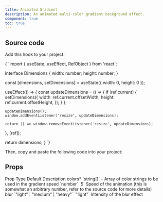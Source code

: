 ```yaml
---
title: Animated Gradient
description: An animated multi-color gradient background effect.
component: true
toc: true
---
```


<ComponentPreview name="animated-gradient-demo" />

## Source code

<Steps>

<Step>Add this hook to your project:</Step>

<CodeBlockWrapper language="typescript">
{
`import { useState, useEffect, RefObject } from 'react';

interface Dimensions {
  width: number;
  height: number;
}

  const [dimensions, setDimensions] = useState<Dimensions>({ width: 0, height: 0 });

  useEffect(() => {
    const updateDimensions = () => {
      if (ref.current) {
        setDimensions({
          width: ref.current.offsetWidth,
          height: ref.current.offsetHeight,
        });
      }
    };

    updateDimensions();
    window.addEventListener('resize', updateDimensions);

    return () => window.removeEventListener('resize', updateDimensions);
  }, [ref]);

  return dimensions;
}
`}
</CodeBlockWrapper>

<Step>Then, copy and paste the following code into your project:</Step>

<ComponentSource name="animated-gradient" />

</Steps>


## Props

<Table>
  <TableHeader>
    <TableRow>
      <TableHead>Prop</TableHead>
      <TableHead>Type</TableHead>
      <TableHead>Default</TableHead>
      <TableHead>Description</TableHead>
    </TableRow>
  </TableHeader>
  <TableBody>
    <TableRow>
      <TableCell>colors<span className="text-red-500">*</span></TableCell>
      <TableCell>`string[]`</TableCell>
      <TableCell>-</TableCell>
      <TableCell>Array of color strings to be used in the gradient</TableCell>
    </TableRow>
    <TableRow>
      <TableCell>speed</TableCell>
      <TableCell>`number`</TableCell>
      <TableCell>`5`</TableCell>
      <TableCell>Speed of the animation (this is somewhat an arbitrary number, refer to the source code for more details)</TableCell>
    </TableRow>
    <TableRow>
      <TableCell>blur</TableCell>
      <TableCell>`"light" | "medium" | "heavy"`</TableCell>
      <TableCell>`"light"`</TableCell>
      <TableCell>Intensity of the blur effect</TableCell>
    </TableRow>
  </TableBody>
</Table>


